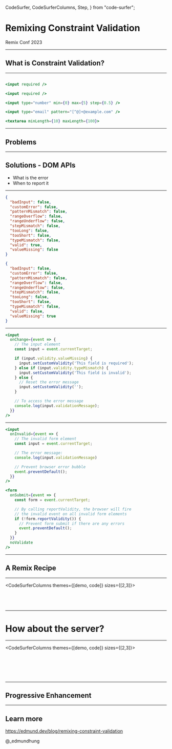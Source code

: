   CodeSurfer,
  CodeSurferColumns,
  Step,
} from "code-surfer";


<Layout>

# Remixing Constraint Validation

Remix Conf 2023

</Layout>

---

<Layout>

## What is Constraint Validation?

</Layout>

---

<CodeSurfer theme={code}>

```jsx title="HTML Validation Attributes"


```

```jsx title="HTML Validation Attributes"
<input required />
```

```jsx title="HTML Validation Attributes"
<input required />

<input type="number" min={0} max={5} step={0.5} />

<input type="email" pattern="[^@]+@example.com" />

<textarea minLength={10} maxLength={100}>
```

</CodeSurfer>

---

<Layout>

## Problems

</Layout>

---

<Layout>

## Solutions - DOM APIs

- What is the error
- When to report it

</Layout>

---

<CodeSurfer theme={code}>

```json title="ValidityState"
{
  "badInput": false,
  "customError": false,
  "patternMismatch": false,
  "rangeOverflow": false,
  "rangeUnderflow": false,
  "stepMismatch": false,
  "tooLong": false,
  "tooShort": false,
  "typeMismatch": false,
  "valid": true,
  "valueMissing": false
}
```

```json title="ValidityState" subtitle="if an required input is empty"
{
  "badInput": false,
  "customError": false,
  "patternMismatch": false,
  "rangeOverflow": false,
  "rangeUnderflow": false,
  "stepMismatch": false,
  "tooLong": false,
  "tooShort": false,
  "typeMismatch": false,
  "valid": false,
  "valueMissing": true
}
```
</CodeSurfer>

---

<CodeSurfer theme={code}>

```jsx title="setCustomValidity"
<input
  onChange={event => {
    // The input element
    const input = event.currentTarget;

    if (input.validity.valueMissing) {
      input.setCustomValidity('This field is required');
    } else if (input.validity.typeMismatch) {
      input.setCustomValidity('This field is invalid');
    } else {
      // Reset the error message
      input.setCustomValidity('');
    }

    // To access the error message
    console.log(input.validationMessage);
  }}
/>
```

</CodeSurfer>

---

<CodeSurfer theme={code}>

```jsx title="invalid event" subtitle="By default, the browser will fire an invalid event on submission"
<input
  onInvalid={event => {
    // The invalid form element
    const input = event.currentTarget;

    // The error message:
    console.log(input.validationMessage)

    // Prevent browser error bubble
    event.preventDefault();
  }}
/>
```

```jsx title="reportValidity" subtitle="But you can customize the time when it should fire the invalid event" 
<form
  onSubmit={event => {
    const form = event.currentTarget;

    // By calling reportValidity, the browser will fire
    // the invalid event on all invalid form elements
    if (!form.reportValidity()) {
      // Prevent form submit if there are any errors
      event.preventDefault();
    }
  }}
  noValidate
/>
```

</CodeSurfer>

---

<Layout>

## A Remix Recipe

</Layout>

---

<CodeSurferColumns themes={[demo, code]} sizes={[2,3]}>

<Step>

<Example src="./examples/basic" />

```jsx file=./01.BaseExample.jsx
```

</Step>

<Step subtitle="Reporting error manually with the invalid event">

<Example src="./examples/report-error" />

```jsx file=./02.ReportingErrors.jsx
```

</Step>

<Step subtitle="Clearing messages before reporting new errors">

<Example src="./examples/clear-error" />

```jsx file=./03.ClearingErrors.jsx
```

</Step>

<Step subtitle="Customizing messages based on the ValidityState">

<Example src="./examples/custom-message" />

```jsx file=./04.CustomizingMessage.jsx
```

</Step>

</CodeSurferColumns>

---

<Layout>

# How about the server?

</Layout>

---

<CodeSurferColumns themes={[demo, code]} sizes={[2,3]}>

<Step>

<Example src="./examples/custom-message" />

```jsx 46:66 file=./04.CustomizingMessage.jsx
```

</Step>

<Step subtitle="Extract the constraint of each form control as the schema">

<Example src="./examples/final" />

```jsx 63,72 file=./05.ExtractSchema.jsx
```
</Step>

<Step subtitle="Extract the constraint of each form control as the schema">

<Example src="./examples/final" />

```diff 4:14
```
</Step>

<Step subtitle="The secret sauce">

<Example src="./examples/final" />

```jsx 1 file=./06.CompleteSolution.jsx
```

</Step>

<Step subtitle="Parse formdata based on the schema">

<Example src="./examples/final" />

```diff 31:43
```

</Step>

<Step subtitle="Sync error with the client">

<Example src="./examples/final" />

```diff 46:54
```

</Step>

</CodeSurferColumns>

---

<Layout>

## Progressive Enhancement

</Layout>

---

<Layout>

## Learn more

https://edmund.dev/blog/remixing-constraint-validation

@_edmundhung

</Layout>